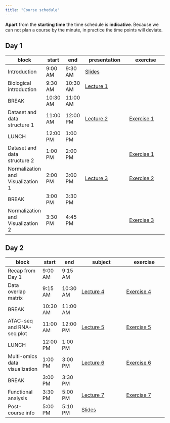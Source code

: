 ```yaml
---
title: "Course schedule"
---
```


::: {.callout-note}
**Apart** from the **starting time** the time schedule is **indicative**. Because we can not plan a course by the minute, in practice the time points will deviate. 
:::

## Day 1

| block   	| start    	| end      	| presentation                        	| exercise                        	|
|---------	|----------	|----------	|--------------------------------	|--------------------------------	|
| Introduction 	| 9:00 AM 	| 9:30 AM 	| [Slides](assets/pdf/01_introduction.pdf) | |
| Biological introduction	| 9:30 AM  	| 10:30 AM  	| [Lecture 1](assets/pdf/02_introduction_multiomics.pdf) | |
| BREAK	| 10:30 AM	|  11:00 AM	|  | |
| Dataset and data structure	1 | 11:00 AM	| 12:00 PM	| [Lecture 2](assets/pdf/03_data_structure.pdf) | [Exercise 1](https://sib-swiss.github.io/biology-informed-multiomics-training/day1/day1-1_dataset.html) |
| LUNCH	| 12:00 PM	| 1:00 PM	|  | |
| Dataset and data structure	2 | 1:00 PM	| 2:00 PM	| | [Exercise 1](https://sib-swiss.github.io/biology-informed-multiomics-training/day1/day1-1_dataset.html) |
| Normalization and Visualization 1 | 2:00 PM	| 3:00 PM	| [Lecture 3](assets/pdf/04_ normalization.pdf) | [Exercise 2](https://sib-swiss.github.io/biology-informed-multiomics-training/day1/day1-2_atac.html) |
| BREAK	| 3:00 PM	|  3:30 PM	|  | |
| Normalization and Visualization 2 | 3:30 PM	| 4:45 PM	|  | [Exercise 3](https://sib-swiss.github.io/biology-informed-multiomics-training/day1/day1-3_chip_rna.html) |

## Day 2

| block   	| start    	| end      	| subject                             	| exercise                        	|
|---------	|----------	|----------	|-------------------------------------	|--------------------------------	|
| Recap from Day 1	| 9:00 AM 	| 9:15 AM 	|  | |
| Data overlap matrix | 9:15 AM  	| 10:30 AM	| [Lecture 4]() | [Exercise 4]() |
| BREAK	| 10:30 AM	|  11:00 AM	|  | |
| ATAC-seq and RNA-seq plot	| 11:00 AM	| 12:00 PM	| [Lecture 5]() | [Exercise 5]() |
| LUNCH	| 12:00 PM	| 1:00 PM	|  |
| Multi-omics data visualization	| 1:00 PM	| 3:00 PM	| [Lecture 6]() | [Exercise 6]() |
| BREAK	| 3:00 PM	|  3:30 PM	|  | |
| Functional analysis	| 3:30 PM	| 5:00 PM	| [Lecture 7]() | [Exercise 7]() |
| Post-course info	| 5:00 PM	| 5:10 PM	| [Slides]() | |